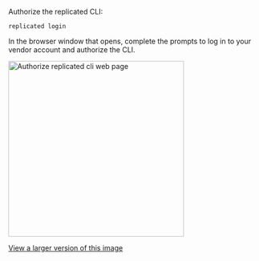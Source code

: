 Authorize the replicated CLI:

  ```
  replicated login
  ```

  In the browser window that opens, complete the prompts to log in to your vendor account and authorize the CLI.

  <img width="350" alt="Authorize replicated cli web page" src="/images/authorize-repl-cli.png"/>

  [View a larger version of this image](/images/authorize-repl-cli.png)